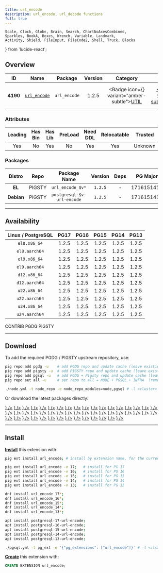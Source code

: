 ```yaml
---
title: url_encode
description: url_encode, url_decode functions
full: true
---
```


    Scale, Clock, Globe, Brain, Search, ChartNoAxesCombined,
    Sparkles, BookA, Boxes, Wrench, Variable, Landmark,
    Activity, Shield, FileInput, FileCode2, Shell, Truck, Blocks
} from 'lucide-react';

## Overview

| <TooltipIconButton tooltip="Extension unique identifier" side="top">ID</TooltipIconButton> | <TooltipIconButton tooltip="Extension name" side="top">Name</TooltipIconButton> | <TooltipIconButton tooltip="Package name for installation" side="top">Package</TooltipIconButton> | <TooltipIconButton tooltip="Latest available extension version" side="top">Version</TooltipIconButton> | <TooltipIconButton tooltip="Extension category" side="top">Category</TooltipIconButton> | <TooltipIconButton tooltip="Open source license" side="top">License</TooltipIconButton> | <TooltipIconButton tooltip="Programming language" side="top">Lang</TooltipIconButton> |
|:--------:|:--------:|:----------:|:--------------:|:---------------------------------------:|:------------------------------------------------------:|:----:|
| **4190** | [`url_encode`](https://github.com/okbob/url_encode) | `url_encode` | 1.2.5 | <Badge icon={<Wrench />} variant="amber-subtle"><a href="/ext/util" className="no-underline">UTIL</a></Badge> | <a href="/ext/list/license#postgresql" className="no-underline"><Badge icon={<Scale />} variant="blue-subtle">PostgreSQL</Badge></a> | <a href="/ext/list/lang#c"><Badge icon={<FileCode2 />} variant="blue-subtle">C</Badge></a> |

### Attributes

| <TooltipIconButton tooltip="The Primary Leading extension in the Package" side="top">Leading</TooltipIconButton> | <TooltipIconButton tooltip="Contains binary utils" side="top">Has Bin</TooltipIconButton> | <TooltipIconButton tooltip="Contains .so shared library files" side="top">Has Lib</TooltipIconButton> | <TooltipIconButton tooltip="Requires preloading via shared_preload_libraries" side="top">PreLoad</TooltipIconButton> | <TooltipIconButton tooltip="Requires CREATE EXTENSION DDL command" side="top">Need DDL</TooltipIconButton> | <TooltipIconButton tooltip="Can be installed in any schema" side="top">Relocatable</TooltipIconButton> | <TooltipIconButton tooltip="Can be created by non-superuser" side="top">Trusted</TooltipIconButton> | <TooltipIconButton tooltip="Schemas used by this extension" side="top">Schemas</TooltipIconButton> |
|:-------:|:-------:|:-------:|:-------:|:--------:|:-----------:|:-------:|:-------:|
| Yes | No | Yes | No | Yes | Yes | Unknown | - |

### Packages

| <TooltipIconButton tooltip="Linux distribution family, EL or Debian" side="top">Distro</TooltipIconButton> | <TooltipIconButton tooltip="Package repository" side="top">Repo</TooltipIconButton> | <TooltipIconButton tooltip="The RPM/DEB Package Name Pattern (replace $v with real pg major)" side="top">Package Name</TooltipIconButton> | <TooltipIconButton tooltip="Latest package version" side="top">Version</TooltipIconButton> | <TooltipIconButton tooltip="RPM/DEB Package dependencies" side="top">Deps</TooltipIconButton> | <TooltipIconButton tooltip="Available in these PostgreSQL Major Versions" side="top">PG Major</TooltipIconButton> |
|:----------:|:--------:|:------------------------:|:-----------:|:------------:|:------------------:|
|   **EL**   | <Badge variant="amber-subtle"><span className="font-bold">PIGSTY</span></Badge> | `url_encode_$v*` | `1.2.5` | - | <Badge variant="green-subtle">17</Badge><Badge variant="green-subtle">16</Badge><Badge variant="green-subtle">15</Badge><Badge variant="green-subtle">14</Badge><Badge variant="green-subtle">13</Badge> |
| **Debian** | <Badge variant="amber-subtle"><span className="font-bold">PIGSTY</span></Badge> | `postgresql-$v-url-encode` | `1.2.5` | - | <Badge variant="green-subtle">17</Badge><Badge variant="green-subtle">16</Badge><Badge variant="green-subtle">15</Badge><Badge variant="green-subtle">14</Badge><Badge variant="green-subtle">13</Badge> |



------

## Availability

| <TooltipIconButton tooltip="Linux Distro Arch / PostgreSQL Major Version" side="top">Linux / PostgreSQL </TooltipIconButton> | **PG17** | **PG16** | **PG15** | **PG14** | **PG13** |
|:-----:|:-----:|:-----:|:-----:|:-----:|:-----:|
| `el8.x86_64` | <Badge variant="amber-subtle">1.2.5</Badge> | <Badge variant="amber-subtle">1.2.5</Badge> | <Badge variant="amber-subtle">1.2.5</Badge> | <Badge variant="amber-subtle">1.2.5</Badge> | <Badge variant="amber-subtle">1.2.5</Badge> |
| `el8.aarch64` | <Badge variant="amber-subtle">1.2.5</Badge> | <Badge variant="amber-subtle">1.2.5</Badge> | <Badge variant="amber-subtle">1.2.5</Badge> | <Badge variant="amber-subtle">1.2.5</Badge> | <Badge variant="amber-subtle">1.2.5</Badge> |
| `el9.x86_64` | <Badge variant="amber-subtle">1.2.5</Badge> | <Badge variant="amber-subtle">1.2.5</Badge> | <Badge variant="amber-subtle">1.2.5</Badge> | <Badge variant="amber-subtle">1.2.5</Badge> | <Badge variant="amber-subtle">1.2.5</Badge> |
| `el9.aarch64` | <Badge variant="amber-subtle">1.2.5</Badge> | <Badge variant="amber-subtle">1.2.5</Badge> | <Badge variant="amber-subtle">1.2.5</Badge> | <Badge variant="amber-subtle">1.2.5</Badge> | <Badge variant="amber-subtle">1.2.5</Badge> |
| `d12.x86_64` | <Badge variant="amber-subtle">1.2.5</Badge> | <Badge variant="amber-subtle">1.2.5</Badge> | <Badge variant="amber-subtle">1.2.5</Badge> | <Badge variant="amber-subtle">1.2.5</Badge> | <Badge variant="amber-subtle">1.2.5</Badge> |
| `d12.aarch64` | <Badge variant="amber-subtle">1.2.5</Badge> | <Badge variant="amber-subtle">1.2.5</Badge> | <Badge variant="amber-subtle">1.2.5</Badge> | <Badge variant="amber-subtle">1.2.5</Badge> | <Badge variant="amber-subtle">1.2.5</Badge> |
| `u22.x86_64` | <Badge variant="amber-subtle">1.2.5</Badge> | <Badge variant="amber-subtle">1.2.5</Badge> | <Badge variant="amber-subtle">1.2.5</Badge> | <Badge variant="amber-subtle">1.2.5</Badge> | <Badge variant="amber-subtle">1.2.5</Badge> |
| `u22.aarch64` | <Badge variant="amber-subtle">1.2.5</Badge> | <Badge variant="amber-subtle">1.2.5</Badge> | <Badge variant="amber-subtle">1.2.5</Badge> | <Badge variant="amber-subtle">1.2.5</Badge> | <Badge variant="amber-subtle">1.2.5</Badge> |
| `u24.x86_64` | <Badge variant="amber-subtle">1.2.5</Badge> | <Badge variant="amber-subtle">1.2.5</Badge> | <Badge variant="amber-subtle">1.2.5</Badge> | <Badge variant="amber-subtle">1.2.5</Badge> | <Badge variant="amber-subtle">1.2.5</Badge> |
| `u24.aarch64` | <Badge variant="amber-subtle">1.2.5</Badge> | <Badge variant="amber-subtle">1.2.5</Badge> | <Badge variant="amber-subtle">1.2.5</Badge> | <Badge variant="amber-subtle">1.2.5</Badge> | <Badge variant="amber-subtle">1.2.5</Badge> |

<Badge variant="green-subtle"><span className="font-black">CONTRIB</span></Badge> <Badge variant="blue-subtle"><span className="font-black">PGDG</span></Badge> <Badge variant="amber-subtle"><span className="font-black">PIGSTY</span></Badge>

------

## Download

To add the required PGDG / PIGSTY upstream repository, use:

```bash tab="pig"
pig repo add pgdg -u    # add PGDG repo and update cache (leave existing repos)
pig repo add pigsty -u  # add PIGSTY repo and update cache (leave existing repos)
pig repo add pgsql -u   # add PGDG + Pigsty repo and update cache (leave existing repos)
pig repo set all -u     # set repo to all = NODE + PGSQL + INFRA  (remove existing repos)
```
```bash tab="pigsty"
./node.yml -t node_repo -e node_repo_modules=node,pgsql # -l <cluster>
```

Or download the latest packages directly:

<Files>
    <Folder name="el8.x86_64">
        <a href="https://repo.pigsty.io/yum/pgsql/el8.x86_64/url_encode_17-1.2.5-1PIGSTY.el8.x86_64.rpm"><File name="url_encode_17-1.2.5-1PIGSTY.el8.x86_64.rpm" icon={<Package className="text-emerald-500" />} /></a>
        <a href="https://repo.pigsty.io/yum/pgsql/el8.x86_64/url_encode_16-1.2.5-1PIGSTY.el8.x86_64.rpm"><File name="url_encode_16-1.2.5-1PIGSTY.el8.x86_64.rpm" icon={<Package className="text-emerald-500" />} /></a>
        <a href="https://repo.pigsty.io/yum/pgsql/el8.x86_64/url_encode_15-1.2.5-1PIGSTY.el8.x86_64.rpm"><File name="url_encode_15-1.2.5-1PIGSTY.el8.x86_64.rpm" icon={<Package className="text-emerald-500" />} /></a>
        <a href="https://repo.pigsty.io/yum/pgsql/el8.x86_64/url_encode_14-1.2.5-1PIGSTY.el8.x86_64.rpm"><File name="url_encode_14-1.2.5-1PIGSTY.el8.x86_64.rpm" icon={<Package className="text-emerald-500" />} /></a>
        <a href="https://repo.pigsty.io/yum/pgsql/el8.x86_64/url_encode_13-1.2.5-1PIGSTY.el8.x86_64.rpm"><File name="url_encode_13-1.2.5-1PIGSTY.el8.x86_64.rpm" icon={<Package className="text-emerald-500" />} /></a>
    </Folder>
    <Folder name="el8.aarch64">
        <a href="https://repo.pigsty.io/yum/pgsql/el8.aarch64/url_encode_17-1.2.5-1PIGSTY.el8.aarch64.rpm"><File name="url_encode_17-1.2.5-1PIGSTY.el8.aarch64.rpm" icon={<Package className="text-orange-500" />} /></a>
        <a href="https://repo.pigsty.io/yum/pgsql/el8.aarch64/url_encode_16-1.2.5-1PIGSTY.el8.aarch64.rpm"><File name="url_encode_16-1.2.5-1PIGSTY.el8.aarch64.rpm" icon={<Package className="text-orange-500" />} /></a>
        <a href="https://repo.pigsty.io/yum/pgsql/el8.aarch64/url_encode_15-1.2.5-1PIGSTY.el8.aarch64.rpm"><File name="url_encode_15-1.2.5-1PIGSTY.el8.aarch64.rpm" icon={<Package className="text-orange-500" />} /></a>
        <a href="https://repo.pigsty.io/yum/pgsql/el8.aarch64/url_encode_14-1.2.5-1PIGSTY.el8.aarch64.rpm"><File name="url_encode_14-1.2.5-1PIGSTY.el8.aarch64.rpm" icon={<Package className="text-orange-500" />} /></a>
        <a href="https://repo.pigsty.io/yum/pgsql/el8.aarch64/url_encode_13-1.2.5-1PIGSTY.el8.aarch64.rpm"><File name="url_encode_13-1.2.5-1PIGSTY.el8.aarch64.rpm" icon={<Package className="text-orange-500" />} /></a>
    </Folder>
    <Folder name="el9.x86_64">
        <a href="https://repo.pigsty.io/yum/pgsql/el9.x86_64/url_encode_17-1.2.5-1PIGSTY.el9.x86_64.rpm"><File name="url_encode_17-1.2.5-1PIGSTY.el9.x86_64.rpm" icon={<Package className="text-emerald-500" />} /></a>
        <a href="https://repo.pigsty.io/yum/pgsql/el9.x86_64/url_encode_16-1.2.5-1PIGSTY.el9.x86_64.rpm"><File name="url_encode_16-1.2.5-1PIGSTY.el9.x86_64.rpm" icon={<Package className="text-emerald-500" />} /></a>
        <a href="https://repo.pigsty.io/yum/pgsql/el9.x86_64/url_encode_15-1.2.5-1PIGSTY.el9.x86_64.rpm"><File name="url_encode_15-1.2.5-1PIGSTY.el9.x86_64.rpm" icon={<Package className="text-emerald-500" />} /></a>
        <a href="https://repo.pigsty.io/yum/pgsql/el9.x86_64/url_encode_14-1.2.5-1PIGSTY.el9.x86_64.rpm"><File name="url_encode_14-1.2.5-1PIGSTY.el9.x86_64.rpm" icon={<Package className="text-emerald-500" />} /></a>
        <a href="https://repo.pigsty.io/yum/pgsql/el9.x86_64/url_encode_13-1.2.5-1PIGSTY.el9.x86_64.rpm"><File name="url_encode_13-1.2.5-1PIGSTY.el9.x86_64.rpm" icon={<Package className="text-emerald-500" />} /></a>
    </Folder>
    <Folder name="el9.aarch64">
        <a href="https://repo.pigsty.io/yum/pgsql/el9.aarch64/url_encode_17-1.2.5-1PIGSTY.el9.aarch64.rpm"><File name="url_encode_17-1.2.5-1PIGSTY.el9.aarch64.rpm" icon={<Package className="text-orange-500" />} /></a>
        <a href="https://repo.pigsty.io/yum/pgsql/el9.aarch64/url_encode_16-1.2.5-1PIGSTY.el9.aarch64.rpm"><File name="url_encode_16-1.2.5-1PIGSTY.el9.aarch64.rpm" icon={<Package className="text-orange-500" />} /></a>
        <a href="https://repo.pigsty.io/yum/pgsql/el9.aarch64/url_encode_15-1.2.5-1PIGSTY.el9.aarch64.rpm"><File name="url_encode_15-1.2.5-1PIGSTY.el9.aarch64.rpm" icon={<Package className="text-orange-500" />} /></a>
        <a href="https://repo.pigsty.io/yum/pgsql/el9.aarch64/url_encode_14-1.2.5-1PIGSTY.el9.aarch64.rpm"><File name="url_encode_14-1.2.5-1PIGSTY.el9.aarch64.rpm" icon={<Package className="text-orange-500" />} /></a>
        <a href="https://repo.pigsty.io/yum/pgsql/el9.aarch64/url_encode_13-1.2.5-1PIGSTY.el9.aarch64.rpm"><File name="url_encode_13-1.2.5-1PIGSTY.el9.aarch64.rpm" icon={<Package className="text-orange-500" />} /></a>
    </Folder>
    <Folder name="d12.x86_64">
        <a href="https://repo.pigsty.io/apt/pgsql/bookworm/pool/main/u/url-encode/postgresql-17-url-encode_1.2.5-1PIGSTY~bookworm_amd64.deb"><File name="postgresql-17-url-encode_1.2.5-1PIGSTY~bookworm_amd64.deb" icon={<Box className="text-emerald-500" />} /></a>
        <a href="https://repo.pigsty.io/apt/pgsql/bookworm/pool/main/u/url-encode/postgresql-16-url-encode_1.2.5-1PIGSTY~bookworm_amd64.deb"><File name="postgresql-16-url-encode_1.2.5-1PIGSTY~bookworm_amd64.deb" icon={<Box className="text-emerald-500" />} /></a>
        <a href="https://repo.pigsty.io/apt/pgsql/bookworm/pool/main/u/url-encode/postgresql-15-url-encode_1.2.5-1PIGSTY~bookworm_amd64.deb"><File name="postgresql-15-url-encode_1.2.5-1PIGSTY~bookworm_amd64.deb" icon={<Box className="text-emerald-500" />} /></a>
        <a href="https://repo.pigsty.io/apt/pgsql/bookworm/pool/main/u/url-encode/postgresql-14-url-encode_1.2.5-1PIGSTY~bookworm_amd64.deb"><File name="postgresql-14-url-encode_1.2.5-1PIGSTY~bookworm_amd64.deb" icon={<Box className="text-emerald-500" />} /></a>
        <a href="https://repo.pigsty.io/apt/pgsql/bookworm/pool/main/u/url-encode/postgresql-13-url-encode_1.2.5-1PIGSTY~bookworm_amd64.deb"><File name="postgresql-13-url-encode_1.2.5-1PIGSTY~bookworm_amd64.deb" icon={<Box className="text-emerald-500" />} /></a>
    </Folder>
    <Folder name="d12.aarch64">
        <a href="https://repo.pigsty.io/apt/pgsql/bookworm/pool/main/u/url-encode/postgresql-17-url-encode_1.2.5-1PIGSTY~bookworm_arm64.deb"><File name="postgresql-17-url-encode_1.2.5-1PIGSTY~bookworm_arm64.deb" icon={<Box className="text-orange-500" />} /></a>
        <a href="https://repo.pigsty.io/apt/pgsql/bookworm/pool/main/u/url-encode/postgresql-16-url-encode_1.2.5-1PIGSTY~bookworm_arm64.deb"><File name="postgresql-16-url-encode_1.2.5-1PIGSTY~bookworm_arm64.deb" icon={<Box className="text-orange-500" />} /></a>
        <a href="https://repo.pigsty.io/apt/pgsql/bookworm/pool/main/u/url-encode/postgresql-15-url-encode_1.2.5-1PIGSTY~bookworm_arm64.deb"><File name="postgresql-15-url-encode_1.2.5-1PIGSTY~bookworm_arm64.deb" icon={<Box className="text-orange-500" />} /></a>
        <a href="https://repo.pigsty.io/apt/pgsql/bookworm/pool/main/u/url-encode/postgresql-14-url-encode_1.2.5-1PIGSTY~bookworm_arm64.deb"><File name="postgresql-14-url-encode_1.2.5-1PIGSTY~bookworm_arm64.deb" icon={<Box className="text-orange-500" />} /></a>
        <a href="https://repo.pigsty.io/apt/pgsql/bookworm/pool/main/u/url-encode/postgresql-13-url-encode_1.2.5-1PIGSTY~bookworm_arm64.deb"><File name="postgresql-13-url-encode_1.2.5-1PIGSTY~bookworm_arm64.deb" icon={<Box className="text-orange-500" />} /></a>
    </Folder>
    <Folder name="u22.x86_64">
        <a href="https://repo.pigsty.io/apt/pgsql/jammy/pool/main/u/url-encode/postgresql-17-url-encode_1.2.5-1PIGSTY~jammy_amd64.deb"><File name="postgresql-17-url-encode_1.2.5-1PIGSTY~jammy_amd64.deb" icon={<Box className="text-emerald-500" />} /></a>
        <a href="https://repo.pigsty.io/apt/pgsql/jammy/pool/main/u/url-encode/postgresql-16-url-encode_1.2.5-1PIGSTY~jammy_amd64.deb"><File name="postgresql-16-url-encode_1.2.5-1PIGSTY~jammy_amd64.deb" icon={<Box className="text-emerald-500" />} /></a>
        <a href="https://repo.pigsty.io/apt/pgsql/jammy/pool/main/u/url-encode/postgresql-15-url-encode_1.2.5-1PIGSTY~jammy_amd64.deb"><File name="postgresql-15-url-encode_1.2.5-1PIGSTY~jammy_amd64.deb" icon={<Box className="text-emerald-500" />} /></a>
        <a href="https://repo.pigsty.io/apt/pgsql/jammy/pool/main/u/url-encode/postgresql-14-url-encode_1.2.5-1PIGSTY~jammy_amd64.deb"><File name="postgresql-14-url-encode_1.2.5-1PIGSTY~jammy_amd64.deb" icon={<Box className="text-emerald-500" />} /></a>
        <a href="https://repo.pigsty.io/apt/pgsql/jammy/pool/main/u/url-encode/postgresql-13-url-encode_1.2.5-1PIGSTY~jammy_amd64.deb"><File name="postgresql-13-url-encode_1.2.5-1PIGSTY~jammy_amd64.deb" icon={<Box className="text-emerald-500" />} /></a>
    </Folder>
    <Folder name="u22.aarch64">
        <a href="https://repo.pigsty.io/apt/pgsql/jammy/pool/main/u/url-encode/postgresql-17-url-encode_1.2.5-1PIGSTY~jammy_arm64.deb"><File name="postgresql-17-url-encode_1.2.5-1PIGSTY~jammy_arm64.deb" icon={<Box className="text-orange-500" />} /></a>
        <a href="https://repo.pigsty.io/apt/pgsql/jammy/pool/main/u/url-encode/postgresql-16-url-encode_1.2.5-1PIGSTY~jammy_arm64.deb"><File name="postgresql-16-url-encode_1.2.5-1PIGSTY~jammy_arm64.deb" icon={<Box className="text-orange-500" />} /></a>
        <a href="https://repo.pigsty.io/apt/pgsql/jammy/pool/main/u/url-encode/postgresql-15-url-encode_1.2.5-1PIGSTY~jammy_arm64.deb"><File name="postgresql-15-url-encode_1.2.5-1PIGSTY~jammy_arm64.deb" icon={<Box className="text-orange-500" />} /></a>
        <a href="https://repo.pigsty.io/apt/pgsql/jammy/pool/main/u/url-encode/postgresql-14-url-encode_1.2.5-1PIGSTY~jammy_arm64.deb"><File name="postgresql-14-url-encode_1.2.5-1PIGSTY~jammy_arm64.deb" icon={<Box className="text-orange-500" />} /></a>
        <a href="https://repo.pigsty.io/apt/pgsql/jammy/pool/main/u/url-encode/postgresql-13-url-encode_1.2.5-1PIGSTY~jammy_arm64.deb"><File name="postgresql-13-url-encode_1.2.5-1PIGSTY~jammy_arm64.deb" icon={<Box className="text-orange-500" />} /></a>
    </Folder>
    <Folder name="u24.x86_64">
        <a href="https://repo.pigsty.io/apt/pgsql/noble/pool/main/u/url-encode/postgresql-17-url-encode_1.2.5-1PIGSTY~noble_amd64.deb"><File name="postgresql-17-url-encode_1.2.5-1PIGSTY~noble_amd64.deb" icon={<Box className="text-emerald-500" />} /></a>
        <a href="https://repo.pigsty.io/apt/pgsql/noble/pool/main/u/url-encode/postgresql-16-url-encode_1.2.5-1PIGSTY~noble_amd64.deb"><File name="postgresql-16-url-encode_1.2.5-1PIGSTY~noble_amd64.deb" icon={<Box className="text-emerald-500" />} /></a>
        <a href="https://repo.pigsty.io/apt/pgsql/noble/pool/main/u/url-encode/postgresql-15-url-encode_1.2.5-1PIGSTY~noble_amd64.deb"><File name="postgresql-15-url-encode_1.2.5-1PIGSTY~noble_amd64.deb" icon={<Box className="text-emerald-500" />} /></a>
        <a href="https://repo.pigsty.io/apt/pgsql/noble/pool/main/u/url-encode/postgresql-14-url-encode_1.2.5-1PIGSTY~noble_amd64.deb"><File name="postgresql-14-url-encode_1.2.5-1PIGSTY~noble_amd64.deb" icon={<Box className="text-emerald-500" />} /></a>
        <a href="https://repo.pigsty.io/apt/pgsql/noble/pool/main/u/url-encode/postgresql-13-url-encode_1.2.5-1PIGSTY~noble_amd64.deb"><File name="postgresql-13-url-encode_1.2.5-1PIGSTY~noble_amd64.deb" icon={<Box className="text-emerald-500" />} /></a>
    </Folder>
    <Folder name="u24.aarch64">
        <a href="https://repo.pigsty.io/apt/pgsql/noble/pool/main/u/url-encode/postgresql-17-url-encode_1.2.5-1PIGSTY~noble_arm64.deb"><File name="postgresql-17-url-encode_1.2.5-1PIGSTY~noble_arm64.deb" icon={<Box className="text-orange-500" />} /></a>
        <a href="https://repo.pigsty.io/apt/pgsql/noble/pool/main/u/url-encode/postgresql-16-url-encode_1.2.5-1PIGSTY~noble_arm64.deb"><File name="postgresql-16-url-encode_1.2.5-1PIGSTY~noble_arm64.deb" icon={<Box className="text-orange-500" />} /></a>
        <a href="https://repo.pigsty.io/apt/pgsql/noble/pool/main/u/url-encode/postgresql-15-url-encode_1.2.5-1PIGSTY~noble_arm64.deb"><File name="postgresql-15-url-encode_1.2.5-1PIGSTY~noble_arm64.deb" icon={<Box className="text-orange-500" />} /></a>
        <a href="https://repo.pigsty.io/apt/pgsql/noble/pool/main/u/url-encode/postgresql-14-url-encode_1.2.5-1PIGSTY~noble_arm64.deb"><File name="postgresql-14-url-encode_1.2.5-1PIGSTY~noble_arm64.deb" icon={<Box className="text-orange-500" />} /></a>
        <a href="https://repo.pigsty.io/apt/pgsql/noble/pool/main/u/url-encode/postgresql-13-url-encode_1.2.5-1PIGSTY~noble_arm64.deb"><File name="postgresql-13-url-encode_1.2.5-1PIGSTY~noble_arm64.deb" icon={<Box className="text-orange-500" />} /></a>
    </Folder>
</Files>

------

## Install

[**Install**](/docs/pgsql/extension/install) this extension with:

```bash tab="pig"
pig ext install url_encode; # install by extension name, for the current active PG version

pig ext install url_encode -v 17;   # install for PG 17
pig ext install url_encode -v 16;   # install for PG 16
pig ext install url_encode -v 15;   # install for PG 15
pig ext install url_encode -v 14;   # install for PG 14
pig ext install url_encode -v 13;   # install for PG 13
```
```bash tab="yum" 
dnf install url_encode_17*;
dnf install url_encode_16*;
dnf install url_encode_15*;
dnf install url_encode_14*;
dnf install url_encode_13*;
```
```bash tab="apt" 
apt install postgresql-17-url-encode;
apt install postgresql-16-url-encode;
apt install postgresql-15-url-encode;
apt install postgresql-14-url-encode;
apt install postgresql-13-url-encode;
```
```bash tab="ansible"
./pgsql.yml -t pg_ext -e '{"pg_extensions": ["url_encode"]}' # -l <cls>
```

[**Create**](/docs/pgsql/extension/create) this extension with:

```sql
CREATE EXTENSION url_encode;
```


